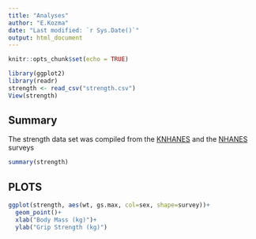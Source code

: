 ```yaml
---
title: "Analyses"
author: "E.Kozma"
date: "Last modified: `r Sys.Date()`"
output: html_document
---
```


```r
knitr::opts_chunk$set(echo = TRUE)
```
```r
library(ggplot2)
library(readr)
strength <- read_csv("strength.csv")
View(strength)
```

## Summary
The strength data set was compiled from the [KNHANES](https://knhanes.cdc.go.kr/knhanes/main.do) and the [NHANES](https://wwwn.cdc.gov/nchs/nhanes/) surveys

```r
summary(strength)
```

## PLOTS
```r

ggplot(strength, aes(wt, gs.max, col=sex, shape=survey))+
  geom_point()+
  xlab("Body Mass (kg)")+
  ylab("Grip Strength (kg)")
```
